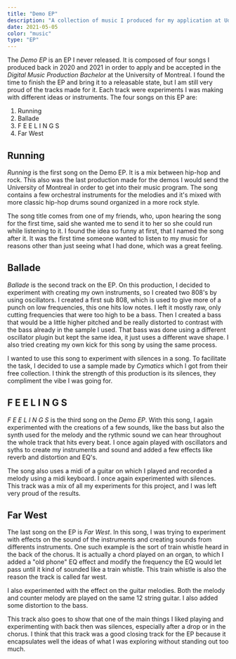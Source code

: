 ```yaml
---
title: "Demo EP"
description: "A collection of music I produced for my application at UdeM's Digital Music Production program"
date: 2021-05-05
color: "music"
type: "EP"
---
```


The *Demo EP* is an EP I never released. It is composed of four songs I produced back in 2020 and
2021 in order to apply and be accepted in the *Digital Music Production Bachelor* at the
University of Montreal. I found the time to finish the EP and bring it to a releasable state, but I
am still very proud of the tracks made for it. Each track were experiments I was making with
different ideas or instruments. The four songs on this EP are:

1. Running
2. Ballade
3. F E E L I N G S
4. Far West

## Running

*Running* is the first song on the Demo EP. It is a mix between hip-hop and rock. This also was the
last production made for the demos I would send the University of Montreal in order to get into
their music program. The song contains a few orchestral instruments for the melodies and it's mixed
with more classic hip-hop drums sound organized in a more rock style.

The song title comes from one of my friends, who, upon hearing the song for the first time, said
she wanted me to send it to her so she could run while listening to it. I found the idea so funny
at first, that I named the song after it. It was the first time someone wanted to listen to my
music for reasons other than just seeing what I had done, which was a great feeling.

<AudioPlayer audioSrc="../../../public/music/demo_ep/Running.wav" client:load />

## Ballade

*Ballade* is the second track on the EP. On this production, I decided to experiment with creating
my own instruments, so I created two 808's by using oscillators. I created a first sub 808, which
is used to give more of a punch on low frequencies, this one hits low notes. I left it mostly raw,
only cutting frequencies that were too high to be a bass. Then I created a bass that would be a
little higher pitched and be really distorted to contrast with the bass already in the sample I
used. That bass was done using a different oscillator plugin but kept the same idea, it just uses a
different wave shape. I also tried creating my own kick for this song by using the same process.

I wanted to use this song to experiment with silences in a song. To facilitate the task, I decided
to use a sample made by *Cymatics* which I got from their free collection. I think the strength of
this production is its silences, they compliment the vibe I was going for.

## F E E L I N G S

*F E E L I N G S* is the third song on the *Demo EP*. With this song, I again experimented with the
creations of a few sounds, like the bass but also the synth used for the melody and the rythmic
sound we can hear throughout the whole track that hits every beat. I once again played with
oscillators and syths to create my instruments and sound and added a few effects like reverb and
distortion and EQ's.

The song also uses a midi of a guitar on which I played and recorded a melody using a midi
keyboard. I once again experimented with silences. This track was a mix of all my experiments for
this project, and I was left very proud of the results.

## Far West

The last song on the EP is *Far West*. In this song, I was trying to experiment with effects on the
sound of the instruments and creating sounds from differents instruments. One such example is the
sort of train whistle heard in the back of the chorus. It is actually a chord played on an organ,
to which I added a "old phone" EQ effect and modify the frequency the EQ would let pass until it
kind of sounded like a train whistle. This train whistle is also the reason the track is called far
west.

I also experimented with the effect on the guitar melodies. Both the melody and counter melody are
played on the same 12 string guitar. I also added some distortion to the bass.

This track also goes to show that one of the main things I liked playing and experimenting with
back then was silences, especially after a drop or in the chorus. I think that this track was a
good closing track for the EP because it encapsulates well the ideas of what I was exploring
without standing out too much.
